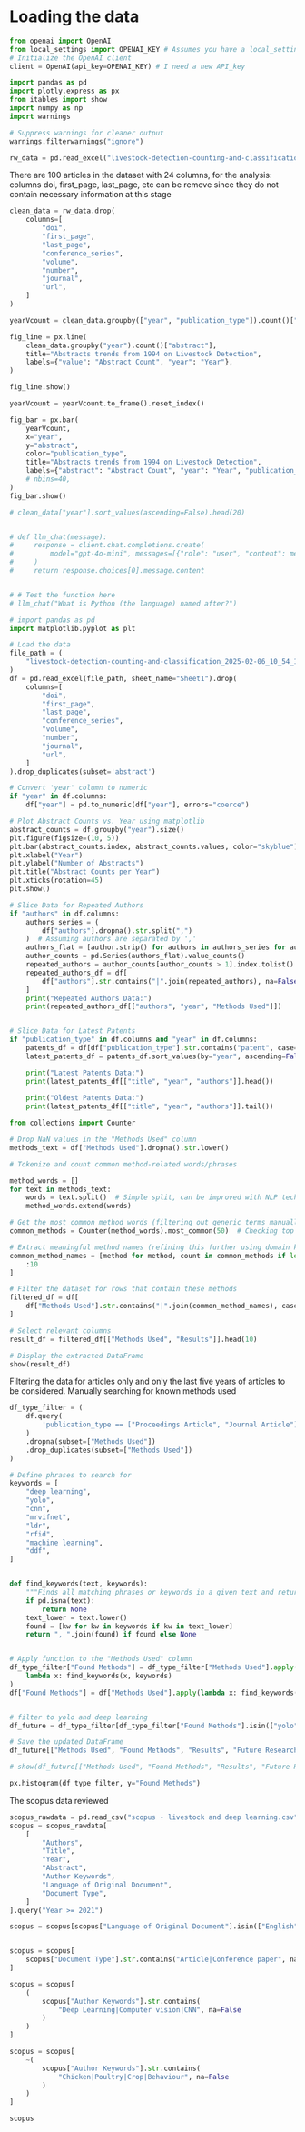 
# Loading the data

```python
from openai import OpenAI
from local_settings import OPENAI_KEY # Assumes you have a local_settings.py file in your folder with your OpenAI key  
# Initialize the OpenAI client
client = OpenAI(api_key=OPENAI_KEY) # I need a new API_key
```

```python
import pandas as pd
import plotly.express as px
from itables import show
import numpy as np
import warnings

# Suppress warnings for cleaner output
warnings.filterwarnings("ignore")

rw_data = pd.read_excel("livestock-detection-counting-and-classification_2025-02-06_10_54_12_export.xlsx", sheet_name="Sheet1", header=0)
```

There are 100 articles in the dataset with 24 columns, for the analysis: columns doi, first_page, last_page, etc can be remove since they do not contain necessary information at this stage

```python
clean_data = rw_data.drop(
    columns=[
        "doi",
        "first_page",
        "last_page",
        "conference_series",
        "volume",
        "number",
        "journal",
        "url",
    ]
)

yearVcount = clean_data.groupby(["year", "publication_type"]).count()["abstract"]

fig_line = px.line(
    clean_data.groupby("year").count()["abstract"],
    title="Abstracts trends from 1994 on Livestock Detection",
    labels={"value": "Abstract Count", "year": "Year"},
)

fig_line.show()

yearVcount = yearVcount.to_frame().reset_index()

fig_bar = px.bar(
    yearVcount,
    x="year",
    y="abstract",
    color="publication_type",
    title="Abstracts trends from 1994 on Livestock Detection",
    labels={"abstract": "Abstract Count", "year": "Year", "publication_type": "Type"},
    # nbins=40,
)
fig_bar.show()

# clean_data["year"].sort_values(ascending=False).head(20)


# def llm_chat(message):
#     response = client.chat.completions.create(
#         model="gpt-4o-mini", messages=[{"role": "user", "content": message}]
#     )
#     return response.choices[0].message.content


# # Test the function here
# llm_chat("What is Python (the language) named after?")
```

```python
# import pandas as pd
import matplotlib.pyplot as plt

# Load the data
file_path = (
    "livestock-detection-counting-and-classification_2025-02-06_10_54_12_export.xlsx"
)
df = pd.read_excel(file_path, sheet_name="Sheet1").drop(
    columns=[
        "doi",
        "first_page",
        "last_page",
        "conference_series",
        "volume",
        "number",
        "journal",
        "url",
    ]
).drop_duplicates(subset='abstract')

# Convert 'year' column to numeric
if "year" in df.columns:
    df["year"] = pd.to_numeric(df["year"], errors="coerce")

# Plot Abstract Counts vs. Year using matplotlib
abstract_counts = df.groupby("year").size()
plt.figure(figsize=(10, 5))
plt.bar(abstract_counts.index, abstract_counts.values, color="skyblue")
plt.xlabel("Year")
plt.ylabel("Number of Abstracts")
plt.title("Abstract Counts per Year")
plt.xticks(rotation=45)
plt.show()

# Slice Data for Repeated Authors
if "authors" in df.columns:
    authors_series = (
        df["authors"].dropna().str.split(",")
    )  # Assuming authors are separated by ','
    authors_flat = [author.strip() for authors in authors_series for author in authors]
    author_counts = pd.Series(authors_flat).value_counts()
    repeated_authors = author_counts[author_counts > 1].index.tolist()
    repeated_authors_df = df[
        df["authors"].str.contains("|".join(repeated_authors), na=False)
    ]
    print("Repeated Authors Data:")
    print(repeated_authors_df[["authors", "year", "Methods Used"]])


# Slice Data for Latest Patents
if "publication_type" in df.columns and "year" in df.columns:
    patents_df = df[df["publication_type"].str.contains("patent", case=False, na=False)]
    latest_patents_df = patents_df.sort_values(by="year", ascending=False).drop(columns=['Literature Survey', 'Limitations', 'Future Research', 'Research Gap'])

    print("Latest Patents Data:")
    print(latest_patents_df[["title", "year", "authors"]].head())
    
    print("Oldest Patents Data:")
    print(latest_patents_df[["title", "year", "authors"]].tail())
```

```python
from collections import Counter

# Drop NaN values in the "Methods Used" column
methods_text = df["Methods Used"].dropna().str.lower()

# Tokenize and count common method-related words/phrases

method_words = []
for text in methods_text:
    words = text.split()  # Simple split, can be improved with NLP techniques
    method_words.extend(words)

# Get the most common method words (filtering out generic terms manually may be needed)
common_methods = Counter(method_words).most_common(50)  # Checking top words first

# Extract meaningful method names (refining this further using domain knowledge)
common_method_names = [method for method, count in common_methods if len(method) > 3][
    :10
]

# Filter the dataset for rows that contain these methods
filtered_df = df[
    df["Methods Used"].str.contains("|".join(common_method_names), case=False, na=False)
]

# Select relevant columns
result_df = filtered_df[["Methods Used", "Results"]].head(10)

# Display the extracted DataFrame
show(result_df)

```

Filtering the data for articles only and only the last five years of articles to be considered. Manually searching for known methods used

```python
df_type_filter = (
    df.query(
        'publication_type == ["Proceedings Article", "Journal Article"] & year >= 2021'
    )
    .dropna(subset=["Methods Used"])
    .drop_duplicates(subset=["Methods Used"])
)

# Define phrases to search for
keywords = [
    "deep learning",
    "yolo",
    "cnn",
    "mrvifnet",
    "ldr",
    "rfid",
    "machine learning",
    "ddf",
]


def find_keywords(text, keywords):
    """Finds all matching phrases or keywords in a given text and returns them as a comma-separated string."""
    if pd.isna(text):
        return None
    text_lower = text.lower()
    found = [kw for kw in keywords if kw in text_lower]
    return ", ".join(found) if found else None


# Apply function to the "Methods Used" column
df_type_filter["Found Methods"] = df_type_filter["Methods Used"].apply(
    lambda x: find_keywords(x, keywords)
)
df["Found Methods"] = df["Methods Used"].apply(lambda x: find_keywords(x, keywords))


# filter to yolo and deep learning
df_future = df_type_filter[df_type_filter["Found Methods"].isin(["yolo", "deep learning"])]

# Save the updated DataFrame
df_future[["Methods Used", "Found Methods", "Results", "Future Research"]].to_excel("updated_methods.xlsx", index=False)

# show(df_future[["Methods Used", "Found Methods", "Results", "Future Research"]])

px.histogram(df_type_filter, y="Found Methods")

```

The scopus data reviewed

```python
scopus_rawdata = pd.read_csv("scopus - livestock and deep learning.csv")
scopus = scopus_rawdata[
    [
        "Authors",
        "Title",
        "Year",
        "Abstract",
        "Author Keywords",
        "Language of Original Document",
        "Document Type",
    ]
].query("Year >= 2021")

scopus = scopus[scopus["Language of Original Document"].isin(["English"])]


scopus = scopus[
    scopus["Document Type"].str.contains("Article|Conference paper", na=False)
]

scopus = scopus[
    (
        scopus["Author Keywords"].str.contains(
            "Deep Learning|Computer vision|CNN", na=False
        )
    )
]

scopus = scopus[
    ~(
        scopus["Author Keywords"].str.contains(
            "Chicken|Poultry|Crop|Behaviour", na=False
        )
    )
]

scopus
```